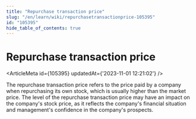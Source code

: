 ```yaml
---
title: "Repurchase transaction price"
slug: "/en/learn/wiki/repurchasetransactionprice-105395"
id: "105395"
hide_table_of_contents: true
---
```



# Repurchase transaction price

<ArticleMeta id={105395} updatedAt={'2023-11-01 12:21:02'} />
<div className='border-solid border-b border-t-0 my-4 border-[var(--ifm-color-gray-300)]' />

The repurchase transaction price refers to the price paid by a company when repurchasing its own stock, which is usually higher than the market price. The level of the repurchase transaction price may have an impact on the company's stock price, as it reflects the company's financial situation and management's confidence in the company's prospects.
